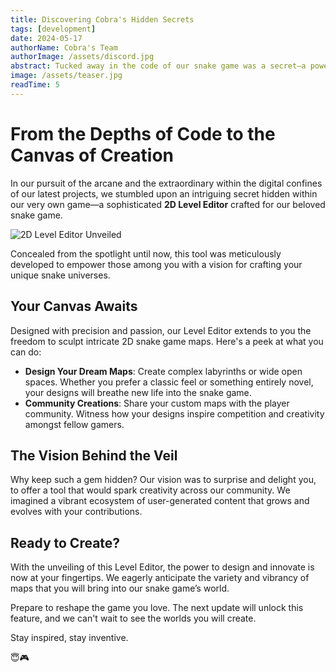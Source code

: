 ```yaml
---
title: Discovering Cobra's Hidden Secrets
tags: [development]
date: 2024-05-17
authorName: Cobra's Team
authorImage: /assets/discord.jpg
abstract: Tucked away in the code of our snake game was a secret—a powerful 2D Level Editor, now revealed for you to shape your own game worlds.
image: /assets/teaser.jpg
readTime: 5
---
```


# From the Depths of Code to the Canvas of Creation

In our pursuit of the arcane and the extraordinary within the digital confines of our latest projects, we stumbled upon an intriguing secret hidden within our very own game—a sophisticated **2D Level Editor** crafted for our beloved snake game.

![2D Level Editor Unveiled](/assets/level_editor_reveal.png)

Concealed from the spotlight until now, this tool was meticulously developed to empower those among you with a vision for crafting your unique snake universes.

## Your Canvas Awaits

Designed with precision and passion, our Level Editor extends to you the freedom to sculpt intricate 2D snake game maps. Here's a peek at what you can do:

- **Design Your Dream Maps**: Create complex labyrinths or wide open spaces. Whether you prefer a classic feel or something entirely novel, your designs will breathe new life into the snake game.
- **Community Creations**: Share your custom maps with the player community. Witness how your designs inspire competition and creativity amongst fellow gamers.

## The Vision Behind the Veil

Why keep such a gem hidden? Our vision was to surprise and delight you, to offer a tool that would spark creativity across our community. We imagined a vibrant ecosystem of user-generated content that grows and evolves with your contributions.

## Ready to Create?

With the unveiling of this Level Editor, the power to design and innovate is now at your fingertips. We eagerly anticipate the variety and vibrancy of maps that you will bring into our snake game’s world.

Prepare to reshape the game you love. The next update will unlock this feature, and we can't wait to see the worlds you will create.

Stay inspired, stay inventive.

😇🎮
